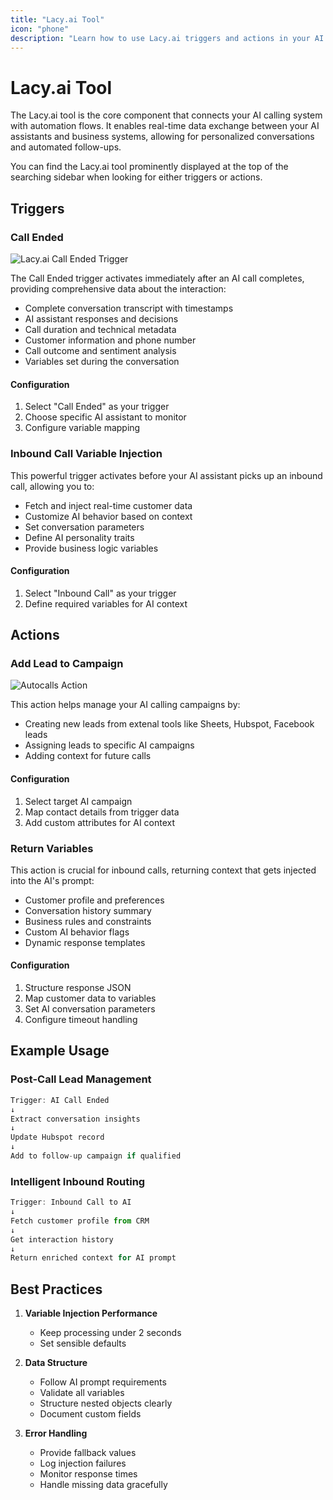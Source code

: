 ```yaml
---
title: "Lacy.ai Tool"
icon: "phone"
description: "Learn how to use Lacy.ai triggers and actions in your AI calling flows"
---
```


# Lacy.ai Tool

The Lacy.ai tool is the core component that connects your AI calling system with automation flows. It enables real-time data exchange between your AI assistants and business systems, allowing for personalized conversations and automated follow-ups.

<Note>
  You can find the Lacy.ai tool prominently displayed at the top of the
  searching sidebar when looking for either triggers or actions.
</Note>

## Triggers

### Call Ended

![Lacy.ai Call Ended Trigger](/resources/Lacy-trigger.jpg)

The Call Ended trigger activates immediately after an AI call completes, providing comprehensive data about the interaction:

- Complete conversation transcript with timestamps
- AI assistant responses and decisions
- Call duration and technical metadata
- Customer information and phone number
- Call outcome and sentiment analysis
- Variables set during the conversation

#### Configuration

1. Select "Call Ended" as your trigger
2. Choose specific AI assistant to monitor
3. Configure variable mapping

### Inbound Call Variable Injection

This powerful trigger activates before your AI assistant picks up an inbound call, allowing you to:

- Fetch and inject real-time customer data
- Customize AI behavior based on context
- Set conversation parameters
- Define AI personality traits
- Provide business logic variables

#### Configuration

1. Select "Inbound Call" as your trigger
2. Define required variables for AI context

## Actions

### Add Lead to Campaign

![Autocalls Action](/resources/autocalls-action.jpg)

This action helps manage your AI calling campaigns by:

- Creating new leads from extenal tools like Sheets, Hubspot, Facebook leads
- Assigning leads to specific AI campaigns
- Adding context for future calls

#### Configuration

1. Select target AI campaign
2. Map contact details from trigger data
3. Add custom attributes for AI context

### Return Variables

This action is crucial for inbound calls, returning context that gets injected into the AI's prompt:

- Customer profile and preferences
- Conversation history summary
- Business rules and constraints
- Custom AI behavior flags
- Dynamic response templates

#### Configuration

1. Structure response JSON
2. Map customer data to variables
3. Set AI conversation parameters
4. Configure timeout handling

## Example Usage

### Post-Call Lead Management

```javascript
Trigger: AI Call Ended
↓
Extract conversation insights
↓
Update Hubspot record
↓
Add to follow-up campaign if qualified
```

### Intelligent Inbound Routing

```javascript
Trigger: Inbound Call to AI
↓
Fetch customer profile from CRM
↓
Get interaction history
↓
Return enriched context for AI prompt
```

## Best Practices

1. **Variable Injection Performance**

   - Keep processing under 2 seconds
   - Set sensible defaults

2. **Data Structure**

   - Follow AI prompt requirements
   - Validate all variables
   - Structure nested objects clearly
   - Document custom fields

3. **Error Handling**
   - Provide fallback values
   - Log injection failures
   - Monitor response times
   - Handle missing data gracefully
